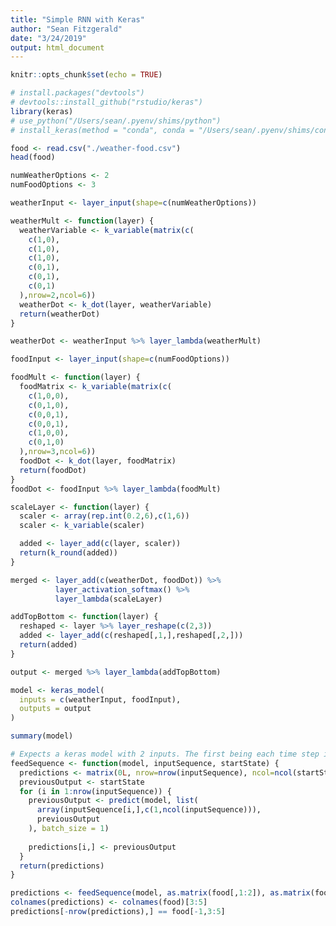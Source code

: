 ```yaml
---
title: "Simple RNN with Keras"
author: "Sean Fitzgerald"
date: "3/24/2019"
output: html_document
---
```


```r
knitr::opts_chunk$set(echo = TRUE)
```

```r
# install.packages("devtools")
# devtools::install_github("rstudio/keras")
library(keras)
# use_python("/Users/sean/.pyenv/shims/python")
# install_keras(method = "conda", conda = "/Users/sean/.pyenv/shims/conda")
```

```r
food <- read.csv("./weather-food.csv")
head(food)
```


```r
numWeatherOptions <- 2
numFoodOptions <- 3

weatherInput <- layer_input(shape=c(numWeatherOptions))

weatherMult <- function(layer) {
  weatherVariable <- k_variable(matrix(c(
    c(1,0),
    c(1,0),
    c(1,0),
    c(0,1),
    c(0,1),
    c(0,1)
  ),nrow=2,ncol=6))
  weatherDot <- k_dot(layer, weatherVariable)
  return(weatherDot)
}

weatherDot <- weatherInput %>% layer_lambda(weatherMult)

foodInput <- layer_input(shape=c(numFoodOptions))

foodMult <- function(layer) {
  foodMatrix <- k_variable(matrix(c(
    c(1,0,0),
    c(0,1,0),
    c(0,0,1),
    c(0,0,1),
    c(1,0,0),
    c(0,1,0)
  ),nrow=3,ncol=6))
  foodDot <- k_dot(layer, foodMatrix)
  return(foodDot)
}
foodDot <- foodInput %>% layer_lambda(foodMult)

scaleLayer <- function(layer) {
  scaler <- array(rep.int(0.2,6),c(1,6))
  scaler <- k_variable(scaler)

  added <- layer_add(c(layer, scaler))
  return(k_round(added))
}

merged <- layer_add(c(weatherDot, foodDot)) %>%
          layer_activation_softmax() %>%
          layer_lambda(scaleLayer)

addTopBottom <- function(layer) {
  reshaped <- layer %>% layer_reshape(c(2,3))
  added <- layer_add(c(reshaped[,1,],reshaped[,2,]))
  return(added)
}

output <- merged %>% layer_lambda(addTopBottom)

model <- keras_model(
  inputs = c(weatherInput, foodInput),
  outputs = output
)

summary(model)
```

```r
# Expects a keras model with 2 inputs. The first being each time step in the sequence and the second being the output that is fed back to the input
feedSequence <- function(model, inputSequence, startState) {
  predictions <- matrix(0L, nrow=nrow(inputSequence), ncol=ncol(startState))
  previousOutput <- startState
  for (i in 1:nrow(inputSequence)) {
    previousOutput <- predict(model, list(
      array(inputSequence[i,],c(1,ncol(inputSequence))),
      previousOutput
    ), batch_size = 1)
    
    predictions[i,] <- previousOutput
  }
  return(predictions)
}

predictions <- feedSequence(model, as.matrix(food[,1:2]), as.matrix(food[1,3:5]))
colnames(predictions) <- colnames(food)[3:5]
predictions[-nrow(predictions),] == food[-1,3:5]
```

